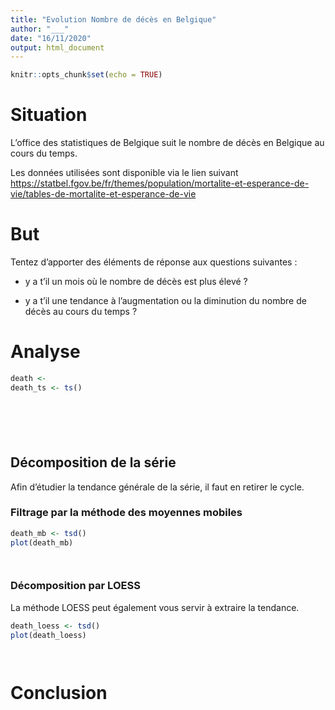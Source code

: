 ```yaml
---
title: "Evolution Nombre de décès en Belgique"
author: "___"
date: "16/11/2020"
output: html_document
---
```


```r
knitr::opts_chunk$set(echo = TRUE)
```

# Situation

L'office des statistiques de Belgique suit le nombre de décès en Belgique au cours du temps. 

Les données utilisées sont disponible via le lien suivant <https://statbel.fgov.be/fr/themes/population/mortalite-et-esperance-de-vie/tables-de-mortalite-et-esperance-de-vie>

# But 

Tentez d'apporter des éléments de réponse aux questions suivantes :
 
- y a t'il un mois où le nombre de décès est plus élevé ? 

- y a t'il une tendance à l'augmentation ou la diminution du nombre de décès au cours du temps ? 

# Analyse

<!--- Consignes 
Importez le jeu de données et convertissez ce dernier en série temporelle. 
---->

```r
death <- 
death_ts <- ts()
```

<!--- Consignes 
Réalisez un graphique de votre objet death_ts. Renseignez vos observations à la suite de ce graphique en maximum 3 lignes.
---->

```r

```

<!--- Consignes
Etudiez votre série temporelle. Intéressez vous aux début et à la fin de votre série. Renseignez vos observations en maximum 1 lignes.
--->

```r

```

<!--- consignes
Réalisez des agrégation/des statistiques glissantes. Réalisez un graphique de ces données. Renseignez vos observations en maximum 2 phrases.
--->

```r

```

<!--- consignes
Réalisez un graphique avec des boites de dispersion afin de faire ressortir les nombre de décès par mois. Renseignez vos observations en maximum 2 phrases.
--->

```r

```

<!--- consignes
Etudiez l'autocorrélation de cette série. Renseignez vos résultats en 1 phrases.
--->

```r

```

## Décomposition de la série

Afin d'étudier la tendance générale de la série, il faut en retirer le cycle. 

### Filtrage par la méthode des moyennes mobiles

<!--- consignes
Décomposez votre série grâce à la méthode des moyennes mobiles. Utilisez la fonction tsd(). Définissez judicieusement l'argument `order =`.
--->

```r
death_mb <- tsd()
plot(death_mb)
```

<!--- consignes
Utilisez la fonction extract() afin d'extraire de l'objet tsd la composante qui vous intéresse afin de répondre à la question relative à la tendance générale.
--->

```r

```

<!--- consignes
Analysez cette composante afin de vérifier si un tendance générale est présente. Renseignez vos résultats en 3 lignes.
--->

```r

```

<!--- Bonus
Vous souhaitez aller plus loin dans l'analyse et vous intéressez au résidus de votre décomposition. Rajoutez des chunks ci-dessous et continuer votre réflexion.
--->

### Décomposition par LOESS

La méthode LOESS peut également vous servir à extraire la tendance.

<!--- consignes
Décomposez votre série grâce avec LOESS. Utilisez la fonction tsd(). Définissez judicieusement vos arguments.
--->

```r
death_loess <- tsd()
plot(death_loess)
```

<!--- consignes
Utilisez la fonction tseries() afin d'obtenir un objet mts avec l'ensemble des composantes. 
--->

```r

```

<!--- consignes
Sélectionnez la composante qui vous intéresse et étudier la tendance générale. Renseignez vos résultats en 3 lignes.
--->

```r

```

<!--- Bonus
Vous souhaitez aller plus loin dans l'analyse et vous intéressez aux autres composantes de votre objet tsd. Rajoutez des chunks ci-dessous et continuer votre réflexion.
--->


# Conclusion 

<!--- Consignes
Renseignez en 5 phrases maximum les réponses aux questions posées dans le but de ce documents
--->

